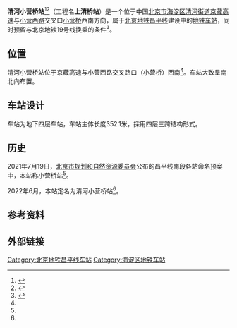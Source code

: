 {{noteTA
|G1=Railway}}
{{BJ Future infrastructure}}{{future public transportation}}
{{Infobox station
|name = 清河小营桥
|eng_name = Qinghe Xiaoyingqiao
|linecolour = {{北京地铁颜色|昌}}
|image = Construction site of Shangqingqiao Station (20201126155749).jpg
|caption = 车站工地（2020年11月）
|other_name = 
|country = {{PRC}}
|borough = [[北京市|北京市]][[海淀区|海淀区]][[清河街道_(北京市)|清河街道]]
|address = [[京藏高速公路|京藏高速]]与[[小营西路|小营西路]]交叉口[[小营桥|小营桥]]西南
|coordinates = {{Coord|40.033570|116.337041|type:railwaystation_region:CN-11_source:GoogleMaps|display=inline,title}}
|elevation = 
|operator = [[北京市地铁运营有限公司|北京市地铁运营有限公司]]
|lines = {{北京地铁线路名|昌|SL}}
|distance = 
|platform = 2个[[岛式叠式站台|岛式叠式站台]]
|tracks = 2条
|bus_routes = 
|bus_stands = 
|connections = 
|structure = 地下车站
|hall = 整体式站厅
|depth = 34公尺
|levels = 4层
|interchange = 
|exits = 
|elevator = 
|escalator = 
|architect = 
|architectural_style = 
|colour = 
|type = 
|status = 建设中
|code = 
|zone = 
|classification = 
|website = 
|built = 
|open = 
|opening = 2022年
|closed = 
|former = 上清桥站
|pass_year = 
|passengers = 
|pass_system = 
|pass_rank = 
|mpassengers = 
|trains = 
|station_hours = 
|hours = 
|first = 
|last = 
|adjacent = {{adjacent stations|system=北京地铁|line=昌|left=朱房北|right=学知园|type=建设中|note-mid={{BJS Dater|昌||time|开通}}}}
|other_services = 
|route_map = 
}}
'''清河小营桥站'''<ref name=M27South-name>{{cite web|url=http://yewu.ghzrzyw.beijing.gov.cn/gwxxfb/cxghdmgg/index.html|archive-url=https://archive.ph/qw45s|title=地名公告|archive-date=2022-06-11}}</ref><ref name="l17-19-cp">{{cite web|url=http://yewu.ghzrzyw.beijing.gov.cn/zkdncmsUploadFile/gwzykfile/ueditor/20210719/1416957941243760641.pdf|title=轨道交通17号线、19号线一期、昌平线南延一期工程沿线车站命名预案|publisher=[[北京市规划和自然资源委员会|北京市规划和自然资源委员会]]|date=2021-07-19|accessdate=2021-07-20}}{{Dead link}}</ref>（工程名'''上清桥站'''）是一个位于中国[[北京市|北京市]][[海淀区|海淀区]][[清河街道_(北京市)|清河街道]][[京藏高速公路|京藏高速]]与[[小营西路|小营西路]]交叉口[[小营桥|小营桥]]西南方向，属于[[北京地铁|北京地铁]][[北京地铁昌平线|昌平线]]建设中的[[地铁车站|地铁车站]]，同时预留与[[北京地铁19号线|北京地铁19号线]]换乘的条件<ref name="ynet0804">{{cite web|url=http://epaper.ynet.com/html/2020-08/04/content_358577.htm|title=昌平线南延上清桥站主体结构年底完工|publisher=北京青年報|date=2020-08-04|accessdate=2020-11-24}}</ref>。

== 位置 ==
清河小营桥站位于京藏高速与小营西路交叉路口（小营桥）西南<ref name="l17-19-cp"/>。车站大致呈南北向布置。

== 车站设计 ==
车站为地下四层车站，车站主体长度352.1米，採用四层三跨结构形式。

== 历史 ==
2021年7月19日，[[北京市规划和自然资源委员会|北京市规划和自然资源委员会]]公布的昌平线南段各站命名预案中，本站称小营桥站<ref name="l17-19-cp"/>。

2022年6月，本站定名为清河小营桥站<ref name=M27South-name />。

== 参考资料 ==
{{reflist}}

== 外部链接 ==
{{Commonscat|Qinghe Xiaoyingqiao Station}}

{{北京地铁昌平线}}

[[Category:北京地铁昌平线车站|Category:北京地铁昌平线车站]]
[[Category:海淀区地铁车站|Category:海淀区地铁车站]]